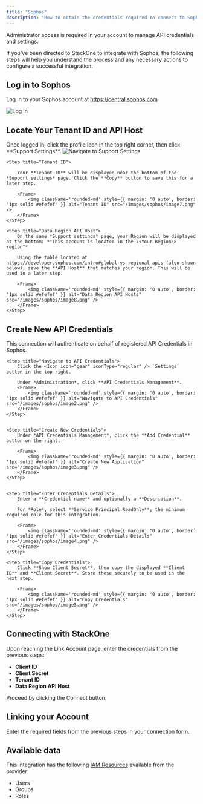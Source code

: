 ```yaml
---
title: "Sophos"
description: "How to obtain the credentials required to connect to Sophos."
---
```



<Note>
  Administrator access is required in your account to manage API credentials and settings.
</Note>

If you've been directed to StackOne to integrate with Sophos, the following steps will help you understand the process and any necessary actions to configure a successful integration.

## Log in to Sophos

Log in to your Sophos account at https://central.sophos.com

<Frame>
    <img className='rounded-md' style={{ margin: '0 auto', border: '1px solid #efefef' }} alt="Log in" src="/images/sophos/image1.png" />
</Frame>

## Locate Your Tenant ID and API Host
<Steps>
    <Step title="Navigate to Support Settings">
        Once logged in, click the profile icon in the top right corner, then click **Support Settings**.
        <Frame>
            <img className='rounded-md' style={{ margin: '0 auto', border: '1px solid #efefef' }} alt="Navigate to Support Settings" src="/images/sophos/image6.png" />
        </Frame>
    </Step>

    <Step title="Tenant ID">

        Your **Tenant ID** will be displayed near the bottom of the *Support settings* page. Click the **Copy** button to save this for a later step.

        <Frame>
            <img className='rounded-md' style={{ margin: '0 auto', border: '1px solid #efefef' }} alt="Tenant ID" src="/images/sophos/image7.png" />
        </Frame>
    </Step>

    <Step title="Data Region API Host">
        On the same *Support settings* page, your Region will be displayed at the bottom: *"This account is located in the \<Your Region\> region"*

        Using the table located at https://developer.sophos.com/intro#global-vs-regional-apis (also shown below), save the **API Host** that matches your region. This will be used in a later step.
    
        <Frame>
            <img className='rounded-md' style={{ margin: '0 auto', border: '1px solid #efefef' }} alt="Data Region API Hosts" src="/images/sophos/image8.png" />
        </Frame>
    </Step>
</Steps>

## Create New API Credentials

This connection will authenticate on behalf of registered API Credentials in Sophos.
<Steps>
    
    <Step title="Navigate to API Credentials">
        Click the <Icon icon="gear" iconType="regular" /> `Settings` button in the top right.

        Under *Administration*, click **API Credentials Management**.
        <Frame>
            <img className='rounded-md' style={{ margin: '0 auto', border: '1px solid #efefef' }} alt="Navigate to API Credentials" src="/images/sophos/image2.png" />
        </Frame>
    </Step>

    
    <Step title="Create New Credentials">
        Under *API Credentials Management*, click the **Add Credential** button on the right.

        <Frame>
            <img className='rounded-md' style={{ margin: '0 auto', border: '1px solid #efefef' }} alt="Create New Application" src="/images/sophos/image3.png" />
        </Frame>
    </Step>

    
    <Step title="Enter Credentials Details">
        Enter a **Credential name** and optionally a **Description**.

        For *Role*, select **Service Principal ReadOnly**; the minimum required role for this integration.

        <Frame>
            <img className='rounded-md' style={{ margin: '0 auto', border: '1px solid #efefef' }} alt="Enter Credentials Details" src="/images/sophos/image4.png" />
        </Frame>
    </Step>
    
    <Step title="Copy Credentials">
        Click **Show Client Secret**, then copy the displayed **Client ID** and **Client Secret**. Store these securely to be used in the next step.

        <Frame>
            <img className='rounded-md' style={{ margin: '0 auto', border: '1px solid #efefef' }} alt="Copy Credentials" src="/images/sophos/image5.png" />
        </Frame>
    </Step>

</Steps>


## Connecting with StackOne

Upon reaching the Link Account page, enter the credentials from the previous steps:
- **Client ID**
- **Client Secret**
- **Tenant ID**
- **Data Region API Host**

Proceed by clicking the Connect button.



## Linking your Account

Enter the required fields from the previous steps in your connection form.

<IntegrationFooter />

## Available data

This integration has the following [IAM Resources](https://docs.stackone.com/reference/getting-started-with-your-api) available from the provider:
<ul>
  <li>Users</li>
  <li>Groups</li>
  <li>Roles</li>
</ul>